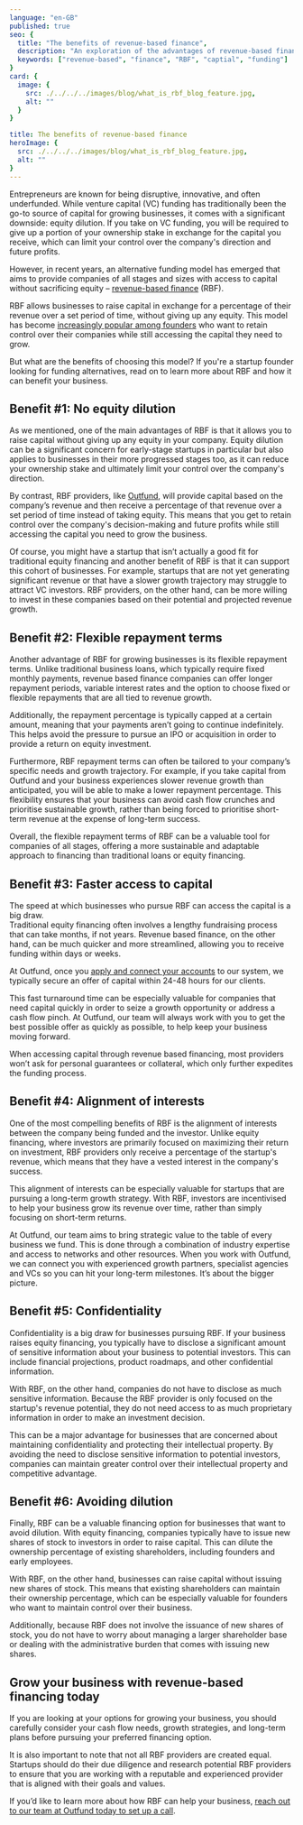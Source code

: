 ```yaml
---
language: "en-GB"
published: true
seo: {
  title: "The benefits of revenue-based finance",
  description: "An exploration of the advantages of revenue-based financing for business of all sizes and stages.",
  keywords: ["revenue-based", "finance", "RBF", "captial", "funding"]
}
card: {
  image: {
    src: ./../../../images/blog/what_is_rbf_blog_feature.jpg,
    alt: ""
  }
}

title: The benefits of revenue-based finance
heroImage: {
  src: ./../../../images/blog/what_is_rbf_blog_feature.jpg,
  alt: ""
}
---
```


Entrepreneurs are known for being disruptive, innovative, and often underfunded. While venture capital (VC) funding has traditionally been the go-to source of capital for growing businesses, it comes with a significant downside: equity dilution. If you take on VC funding, you will be required to give up a portion of your ownership stake in exchange for the capital you receive, which can limit your control over the company's direction and future profits.

However, in recent years, an alternative funding model has emerged that aims to provide companies of all stages and sizes with access to capital without sacrificing equity – [revenue-based finance](https://out.fund/blog/what-is-revenue-based-finance-and-how-does-it-work) (RBF). 


RBF allows businesses to raise capital in exchange for a percentage of their revenue over a set period of time, without giving up any equity. This model has become [increasingly popular among founders](https://out.fund/success-stories/) who want to retain control over their companies while still accessing the capital they need to grow.

But what are the benefits of choosing this model? If you're a startup founder looking for funding alternatives, read on to learn more about RBF and how it can benefit your business.

## Benefit #1: No equity dilution
As we mentioned, one of the main advantages of RBF is that it allows you to raise capital without giving up any equity in your company. Equity dilution can be a significant concern for early-stage startups in particular but also applies to businesses in their more progressed stages too, as it can reduce your ownership stake and ultimately limit your control over the company's direction.

By contrast, RBF providers, like [Outfund](https://out.fund/), will provide capital based on the company’s revenue and then receive a percentage of that revenue over a set period of time instead of taking equity. This means that you get to retain control over the company's decision-making and future profits while still accessing the capital you need to grow the business.

Of course, you might have a startup that isn’t actually a good fit for traditional equity financing and another benefit of RBF is that it can support this cohort of businesses. For example, startups that are not yet generating significant revenue or that have a slower growth trajectory may struggle to attract VC investors. RBF providers, on the other hand, can be more willing to invest in these companies based on their potential and projected revenue growth.

## Benefit #2: Flexible repayment terms
Another advantage of RBF for growing businesses  is its flexible repayment terms. Unlike traditional business loans, which typically require fixed monthly payments, revenue based finance companies can offer longer repayment periods, variable interest rates and the option to choose fixed or flexible repayments that are all tied to revenue growth. 

Additionally, the repayment percentage is typically capped at a certain amount, meaning that your payments aren’t going to continue indefinitely. This helps avoid the pressure to pursue an IPO or acquisition in order to provide a return on equity investment.

Furthermore, RBF repayment terms can often be tailored to your company’s specific needs and growth trajectory. For example, if you take capital from Outfund and your business experiences slower revenue growth than anticipated, you will be able to make a lower repayment percentage. This flexibility ensures that your business can avoid cash flow crunches and prioritise sustainable growth, rather than being forced to prioritise short-term revenue at the expense of long-term success.

Overall, the flexible repayment terms of RBF can be a valuable tool for companies of all stages, offering a more sustainable and adaptable approach to financing than traditional loans or equity financing.

## Benefit #3: Faster access to capital
The speed at which businesses who pursue RBF can access the capital is a big draw.  
Traditional equity financing often involves a lengthy fundraising process that can take months, if not years. Revenue based finance, on the other hand, can be much quicker and more streamlined, allowing you to receive funding within days or weeks.

At Outfund, once you [apply and connect your accounts](https://client.out.fund/signup) to our system, we typically secure an offer of capital within 24-48 hours for our clients.

This fast turnaround time can be especially valuable for companies that need capital quickly in order to seize a growth opportunity or address a cash flow pinch. At Outfund, our team will always work with you to get the best possible offer as quickly as possible, to help keep your business moving forward.

When accessing capital through revenue based financing, most providers won’t ask for personal guarantees or collateral, which only further expedites the funding process.


## Benefit #4: Alignment of interests
One of the most compelling benefits of RBF is the alignment of interests between the company being funded and the investor. Unlike equity financing, where investors are primarily focused on maximizing their return on investment, RBF providers only receive a percentage of the startup's revenue, which means that they have a vested interest in the company's success.

This alignment of interests can be especially valuable for startups that are pursuing a long-term growth strategy. With RBF, investors are incentivised to help your business grow its revenue over time, rather than simply focusing on short-term returns.

At Outfund, our team aims to bring strategic value to the table of every business we fund. This is done through a combination of industry expertise and access to networks and other resources. When you work with Outfund, we can connect you with experienced growth partners, specialist agencies and VCs so you can hit your long-term milestones. It’s about the bigger picture.  


## Benefit #5: Confidentiality
Confidentiality is a big draw for businesses pursuing RBF. If your business raises equity financing, you typically have to disclose a significant amount of sensitive information about your business to potential investors. This can include financial projections, product roadmaps, and other confidential information.

With RBF, on the other hand, companies do not have to disclose as much sensitive information. Because the RBF provider is only focused on the startup's revenue potential, they do not need access to as much proprietary information in order to make an investment decision.

This can be a major advantage for businesses that are concerned about maintaining confidentiality and protecting their intellectual property. By avoiding the need to disclose sensitive information to potential investors, companies can maintain greater control over their intellectual property and competitive advantage.

## Benefit #6: Avoiding dilution
Finally, RBF can be a valuable financing option for businesses that want to avoid dilution. With equity financing, companies typically have to issue new shares of stock to investors in order to raise capital. This can dilute the ownership percentage of existing shareholders, including founders and early employees.

With RBF, on the other hand, businesses can raise capital without issuing new shares of stock. This means that existing shareholders can maintain their ownership percentage, which can be especially valuable for founders who want to maintain control over their business.

Additionally, because RBF does not involve the issuance of new shares of stock, you do not have to worry about managing a larger shareholder base or dealing with the administrative burden that comes with issuing new shares.

## Grow your business with revenue-based financing today
If you are looking at your options for growing your business, you should carefully consider your cash flow needs, growth strategies, and long-term plans before pursuing your preferred financing option.

It is also important to note that not all RBF providers are created equal. Startups should do their due diligence and research potential RBF providers to ensure that you are working with a reputable and experienced provider that is aligned with their goals and values.

If you’d like to learn more about how RBF can help your business, [reach out to our team at Outfund today to set up a call](#). 

